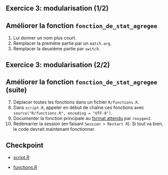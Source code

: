 ## Exercice 3: modularisation (1/2)

:::{.callout-tip collapse="true" icon=false}
## Améliorer la fonction `fonction_de_stat_agregee`


:::{.incremental}

1. Lui donner un nom plus court.
2. Remplacer la première partie par un `match.arg`.
3. Remplacer la deuxième partie par `switch`.
:::

:::

## Exercice 3: modularisation (2/2)


:::{.callout-tip collapse="true" icon=false}
## Améliorer la fonction `fonction_de_stat_agregee` (suite)


:::{.incremental}

7. Déplacer toutes les fonctions dans un fichier `R/functions.R`.
8. Dans `script.R`, appeler en début de chaîne ces fonctions avec `source("R/functions.R", encoding = "UTF-8")`.
9. Documenter la fonction principale au [format attendu](https://cran.r-project.org/web/packages/roxygen2/vignettes/roxygen2.html) par `roxygen2`.
10. Redémarrer la session (en faisant `Session > Restart R`).
Si tout va bien, le code devrait maintenant fonctionner.

:::
  
:::

## Checkpoint

- [script.R](https://raw.githubusercontent.com/InseeFrLab/formation-bonnes-pratiques-R/main/R/checkpoints/application3-script.R)

- [functions.R](https://raw.githubusercontent.com/InseeFrLab/formation-bonnes-pratiques-R/main/R/checkpoints/application3-functions.R)
